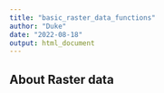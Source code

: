 ```yaml
---
title: "basic_raster_data_functions"
author: "Duke"
date: "2022-08-18"
output: html_document
---
```


## About Raster data